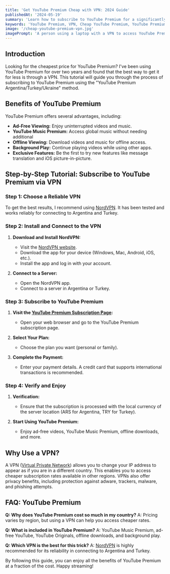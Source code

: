 ```yaml
---
title: 'Get YouTube Premium Cheap with VPN: 2024 Guide'
publishedAt: '2024-05-19'
summary: 'Learn how to subscribe to YouTube Premium for a significantly lower cost using a VPN. This tutorial includes a step-by-step guide and VPN recommendations.'
keywords: 'YouTube Premium, VPN, Cheap YouTube Premium, YouTube Premium Argentina, YouTube Premium Turkey, YouTube Premium 2024'
image: '/cheap-youtube-premium-vpn.jpg'
imagePrompt: 'A person using a laptop with a VPN to access YouTube Premium at a low cost, displaying various currency symbols and global connectivity.'
---
```


## Introduction

Looking for the cheapest price for YouTube Premium? I've been using YouTube Premium for over two years and found that the best way to get it for less is through a VPN. This tutorial will guide you through the process of subscribing to YouTube Premium using the "YouTube Premium Argentina/Turkey/Ukraine" method.

## Benefits of YouTube Premium

YouTube Premium offers several advantages, including:

- **Ad-Free Viewing:** Enjoy uninterrupted videos and music.
- **YouTube Music Premium:** Access global music without needing additional
- **Offline Viewing:** Download videos and music for offline access.
- **Background Play:** Continue playing videos while using other apps.
- **Exclusive Features:** Be the first to try new features like message translation and iOS picture-in-picture.

## Step-by-Step Tutorial: Subscribe to YouTube Premium via VPN

### Step 1: Choose a Reliable VPN

To get the best results, I recommend using [NordVPN](https://ref.nordvpn.com/PuJUbHdmeWX). It has been tested and works reliably for connecting to Argentina and Turkey.

### Step 2: Install and Connect to the VPN

1. **Download and Install NordVPN:**

   - Visit the [NordVPN website](https://ref.nordvpn.com/PuJUbHdmeWX).
   - Download the app for your device (Windows, Mac, Android, iOS, etc.).
   - Install the app and log in with your account.

2. **Connect to a Server:**
   - Open the NordVPN app.
   - Connect to a server in Argentina or Turkey.

### Step 3: Subscribe to YouTube Premium

1. **Visit the [YouTube Premium Subscription Page](https://www.youtube.com/premium):**

   - Open your web browser and go to the YouTube Premium subscription page.

2. **Select Your Plan:**

   - Choose the plan you want (personal or family).

3. **Complete the Payment:**
   - Enter your payment details. A credit card that supports international transactions is recommended.

### Step 4: Verify and Enjoy

1. **Verification:**

   - Ensure that the subscription is processed with the local currency of the server location (ARS for Argentina, TRY for Turkey).

2. **Start Using YouTube Premium:**
   - Enjoy ad-free videos, YouTube Music Premium, offline downloads, and more.

## Why Use a VPN?

A VPN ([Virtual Private Network](https://en.wikipedia.org/wiki/Virtual_private_network)) allows you to change your IP address to appear as if you are in a different country. This enables you to access cheaper subscription rates available in other regions. VPNs also offer privacy benefits, including protection against adware, trackers, malware, and phishing attempts.

## FAQ: YouTube Premium

**Q: Why does YouTube Premium cost so much in my country?**
A: Pricing varies by region, but using a VPN can help you access cheaper rates.

**Q: What is included in YouTube Premium?**
A: YouTube Music Premium, ad-free YouTube, YouTube Originals, offline downloads, and background play.

**Q: Which VPN is the best for this trick?**
A: [NordVPN](https://ref.nordvpn.com/PuJUbHdmeWX) is highly recommended for its reliability in connecting to Argentina and Turkey.

By following this guide, you can enjoy all the benefits of YouTube Premium at a fraction of the cost. Happy streaming!
